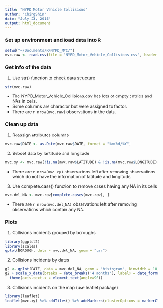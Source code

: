 ```yaml
---
title: "NYPD Motor Vehicle Collisions"
author: "ChingShin"
date: "July 23, 2016"
output: html_document
---
```


### Set up environment and load data into R
```r
setwd("~/Documents/R/NYPD_MVC/")
mvc.raw <- read.csv(file = "NYPD_Motor_Vehicle_Collisions.csv", header = T)
```

### Get info of the data
1. Use str() function to check data structure 
```r
str(mvc.raw)
```

* The NYPD_Motor_Vehicle_Collisions.csv has lots of empty entries and NAs in cells.
* Some columns are charactor but were assigned to factor.
* There are `r nrow(mvc.raw)` observations in the data.

### Clean up data
1. Reassign attributes columns
```r
mvc.raw$DATE <- as.Date(mvc.raw$DATE, format = "%m/%d/%Y")
```

2. Subset data by lantitude and longitude
```r
mvc.xy <- mvc.raw[!is.na(mvc.raw$LATITUDE) & !is.na(mvc.raw$LONGITUDE), ]
```
* There are `r nrow(mvc.xy)` observations left after removing observations which do not have the information of latitude and longitude.

3. Use complete.case() function to remove cases having any NA in its cells
```r
mvc.del_NA <- mvc.raw[complete.cases(mvc.raw), ]
```
* There are `r nrow(mvc.del_NA)` observations left after removing observations which contain any NA.

### Plots
1. Collisions incidents grouped by boroughs
```r
library(ggplot2)
library(scales)
qplot(BOROUGH, data = mvc.del_NA, geom = "bar")
```

2. Collisions incidents by dates
```r
g2 <- qplot(DATE, data = mvc.del_NA, geom = "histogram", binwidth = 10, facets = . ~ BOROUGH)
g2 + scale_x_date(breaks = date_breaks('4 months'), labels = date_format("%Y-%m")) + 
  theme(axis.text.x = element_text(angle=90))
```

3. Collisions incidents on the map (use leaflet package)
```r
library(leaflet)
leaflet(mvc.xy) %>% addTiles() %>% addMarkers(clusterOptions = markerClusterOptions())
```